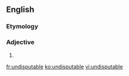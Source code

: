 ==English==

===Etymology===
{{prefix|un|disputable|lang=en}}

===Adjective===
{{en-adj}}

# {{misspelling of|indisputable|lang=en}}

[[fr:undisputable]]
[[ko:undisputable]]
[[vi:undisputable]]